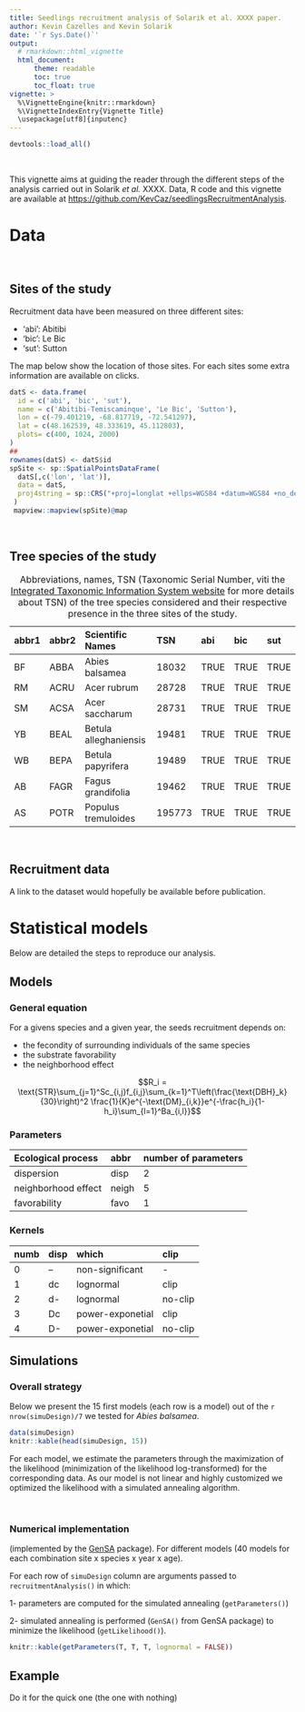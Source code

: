 ```yaml
---
title: Seedlings recruitment analysis of Solarik et al. XXXX paper.
author: Kevin Cazelles and Kevin Solarik
date: '`r Sys.Date()`'
output:
  # rmarkdown::html_vignette
  html_document:
      theme: readable
      toc: true
      toc_float: true
vignette: >
  %\VignetteEngine{knitr::rmarkdown}
  %\VignetteIndexEntry{Vignette Title}
  \usepackage[utf8]{inputenc}
---
```



```r
devtools::load_all()
```

<br>

This vignette aims at guiding the reader through the different steps of the
analysis carried out in Solarik _et al._ XXXX. Data, R code and this vignette
are available at <https://github.com/KevCaz/seedlingsRecruitmentAnalysis>.

# Data

<br>

## Sites of the study

Recruitment data have been measured on three different sites:

- 'abi': Abitibi
- 'bic': Le Bic
- 'sut': Sutton

The map below show the location of those sites. For each sites some extra information are available on clicks.

```r
datS <- data.frame(
  id = c('abi', 'bic', 'sut'),
  name = c('Abitibi-Temiscaminque', 'Le Bic', 'Sutton'),
  lon = c(-79.401219, -68.817719, -72.541297),
  lat = c(48.162539, 48.333619, 45.112803),
  plots= c(400, 1024, 2000)
)
##
rownames(datS) <- datS$id
spSite <- sp::SpatialPointsDataFrame(
  datS[,c('lon', 'lat')],
  data = datS,
  proj4string = sp::CRS("+proj=longlat +ellps=WGS84 +datum=WGS84 +no_defs +towgs84=0,0,0")
 )
 mapview::mapview(spSite)@map
```


<br>

## Tree species of the study

| abbr1 | abbr2 | Scientific Names      | TSN    |abi  |bic  |sut  |
|:------|:------|:----------------------|:-------|:----|:----|:----|
| BF    | ABBA  | Abies balsamea        | 18032  |TRUE |TRUE |TRUE |
| RM    | ACRU  | Acer rubrum           | 28728  |TRUE |TRUE |TRUE |
| SM    | ACSA  | Acer saccharum        | 28731  |TRUE |TRUE |TRUE |
| YB    | BEAL  | Betula alleghaniensis | 19481  |TRUE |TRUE |TRUE |
| WB    | BEPA  | Betula papyrifera     | 19489  |TRUE |TRUE |TRUE |
| AB    | FAGR  | Fagus grandifolia     | 19462  |TRUE |TRUE |TRUE |
| AS    | POTR  | Populus tremuloides   | 195773 |TRUE |TRUE |TRUE |

: Abbreviations, names, TSN (Taxonomic Serial Number, viti the [Integrated
  Taxonomic Information System website](https://www.itis.gov/pdf/faq_itis_tsn.pdf)
  for more details about TSN) of the tree species considered and their
  respective presence in the three sites of the study.


<br>

## Recruitment data

A link to the dataset would hopefully be available before publication.
<!-- even as rda... -->







# Statistical models

Below are detailed the steps to reproduce our analysis.

## Models

### General equation

For a givens species and a given year, the seeds recruitment depends on:

- the fecondity of surrounding individuals of the same species
- the substrate favorability
- the neighborhood effect


$$R_i = \text{STR}\sum_{j=1}^Sc_{i,j}f_{i,j}\sum_{k=1}^T\left(\frac{\text{DBH}_k}{30}\right)^2 \frac{1}{K}e^{-\text{DM}_{i,k}}e^{-\frac{h_i}{1-h_i}\sum_{l=1}^Ba_{i,l}}$$


### Parameters

| Ecological process  |abbr  |number of parameters|
|:--------------------|:-----|:-------------------|
| dispersion          |disp  |2                   |
| neighborhood effect |neigh |5                   |
| favorability        |favo  |1                   |


### Kernels

| numb | disp | which          | clip  |
|:-----|:-----|:---------------|:------|
|0     |--    |non-significant | -     |
|1     |dc    |lognormal       |clip   |
|2     |d-    |lognormal       |no-clip|
|3     |Dc    |power-exponetial|clip   |
|4     |D-    |power-exponetial|no-clip|



## Simulations


### Overall strategy

Below we present the 15 first models (each row is a model) out of the
`r nrow(simuDesign)/7` we tested for  *Abies balsamea*.

```r
data(simuDesign)
knitr::kable(head(simuDesign, 15))
```

For each model, we estimate the parameters through the maximization of the
likelihood (minimization of the likelihood log-transformed) for the corresponding
data. As our model is not linear and highly customized we optimized the likelihood
with a simulated annealing algorithm.


<br>

### Numerical implementation

(implemented by the [GenSA](https://cran.r-project.org/web/packages/GenSA/index.html) package).
For different models (40 models for each combination site x species x year x age).


For each row of `simuDesign` column are arguments passed to `recruitmentAnalysis()`
in which:

1- parameters are computed for the simulated annealing (`getParameters()`)

2- simulated annealing is performed (`GenSA()` from GenSA package) to minimize
the likelihood (`getLikelihood()`).



```r
knitr::kable(getParameters(T, T, T, lognormal = FALSE))
```



## Example

Do it for the quick one (the one with nothing)
